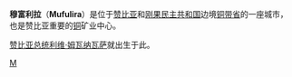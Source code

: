 {{Multiple issues|
{{Expand language|1=en|time=2022-01-24T08:27:09+00:00}}
{{Unreferenced|time=2022-01-24T08:27:09+00:00}}
}}
'''穆富利拉'''（'''Mufulira'''）是位于[[赞比亚|赞比亚]]和[[刚果民主共和国|刚果民主共和国]]边境[[铜带省|铜带省]]的一座城市，也是赞比亚重要的[[铜|铜]]矿业中心。

[[赞比亚总统|赞比亚总统]][[利维·姆瓦纳瓦萨|利维·姆瓦纳瓦萨]]就出生于此。

{{coord|display=title}}
{{zambia-geo-stub}}

[[Category:赞比亚城市|M]]
